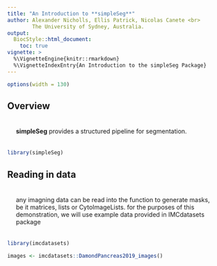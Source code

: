 ```yaml
---
title: "An Introduction to **simpleSeg**"
author: Alexander Nicholls, Ellis Patrick, Nicolas Canete <br>
        The University of Sydney, Australia.
output: 
  BiocStyle::html_document:
    toc: true
vignette: >
  %\VignetteEngine{knitr::rmarkdown}
  %\VignetteIndexEntry{An Introduction to the simpleSeg Package}
---
```


<style>
    body .main-container {
        max-width: 1600px;
    }
    p {
      padding: 20px;
    }
    .table {
      border: 2px solid #e64626;
    }
    .table>thead>tr>th
    {
     border-bottom: 2px solid #e64626;
     border-right: 1px solid black;
    }
    .table>tbody>tr>td {
     border-right: 1px solid black;
    }    
</style>

```r
options(width = 130)
```

## Overview

**simpleSeg** provides a structured pipeline for segmentation.

```r
library(simpleSeg)
```

## Reading in data
any imagning data can be read into the function to generate masks, be it matrices, lists or CytoImageLists. for the purposes of this demonstration, we will use example data provided in IMCdatasets package

```r
library(imcdatasets)
```

```r
images <- imcdatasets::DamondPancreas2019_images()
```

